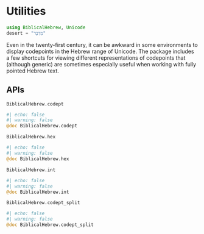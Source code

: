 # Utilities

```julia
using BiblicalHebrew, Unicode
desert = "מִדְבָּר"
```

Even in the twenty-first century, it can be awkward in some environments to display codepoints in the Hebrew range of Unicode.  The package includes a few shortcuts for viewing different representations of codepoints that (although generic) are sometimes  especially useful when working with fully pointed Hebrew text.





## APIs

`BiblicalHebrew.codept`

:::{.callout-note appearance="minimal"}
```julia
#| echo: false
#| warning: false
@doc BiblicalHebrew.codept
```
:::



`BiblicalHebrew.hex`

:::{.callout-note appearance="minimal"}
```julia
#| echo: false
#| warning: false
@doc BiblicalHebrew.hex
```
:::


`BiblicalHebrew.int`

:::{.callout-note appearance="minimal"}
```julia
#| echo: false
#| warning: false
@doc BiblicalHebrew.int
```
:::


`BiblicalHebrew.codept_split`


:::{.callout-note appearance="minimal"}
```julia
#| echo: false
#| warning: false
@doc BiblicalHebrew.codept_split
```
:::

